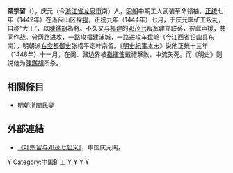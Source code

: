 '''葉宗留'''（{{bd||？|1448年|catIdx=}}），庆元（今[[浙江省|浙江省]][[龙泉市|龙泉市]]南）人，[[明朝|明朝]]中期工人武装革命领袖。[[正统_(年号)|正统]]七年（1442年）在浙闽山区採[[银|银]]，正统九年（1444年）七月，于庆元率矿工叛乱，自称“大王”，以[[陳鑑胡|陳鑑胡]]為將。不久又与[[福建|福建]]的[[邓茂七|邓茂七]]叛军建立联系，彼此声援，共同作战。分两路进攻，一路攻福建[[浦城|浦城]]，一路进攻车盘岭（今[[江西省|江西省]][[铅山县|铅山县]]东南）。明朝派[[右佥都御史|右佥都御史]]张楷平定叶宗留。《[[明史紀事本末|明史紀事本末]]》说他正统十三年（1448年）十一月，在闽、赣边界被[[指揮使|指揮使]]戴禮擊败，中流矢死。而《明史》则说他为[[陳鑑胡|陳鑑胡]]所杀。

==相關條目==
*[[明朝浙閩民變|明朝浙閩民變]]

==外部連結==
* [http://qynews.zjol.com.cn/qynews/system/2007/12/28/010286231.shtml 《叶宗留与邓茂七起义》]{{Wayback|url=http://qynews.zjol.com.cn/qynews/system/2007/12/28/010286231.shtml |date=20081016131928 }}，中国庆元网。

{{中國民變起事領袖}}
[[Category:1448年逝世|Y]]
[[Category:中国矿工|Category:中国矿工]]
[[Category:明朝民變領袖|Y]]
[[Category:明朝戰爭身亡者|Y]]
[[Category:龍泉人|Y]]
[[Category:葉姓|Y]]